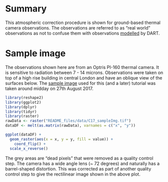 # Summary

This atmospheric correction procedure is shown for ground-based thermal camera observations. The observations are referred to as "real world" observations as not to confuse them with observations [modelled](../../tutorials/DART-simulation) by DART.

# Sample image

The observations shown here are from an Optris PI-160 thermal camera. It is sensitive to radiation between 7 - 14 microns. Observations were taken on top of a high rise building in central London and have an oblique view of the surfaces below. The [sample image](README_files/data/C17_sampleImg.tif) used for this (and a later) tutorial was taken around midday on 27th August 2017.

```r
library(reshape2)
library(ggplot2)
library(dplyr)
library(tidyr)
library(raster)
rawData <- raster("README_files/data/C17_sampleImg.tif")
dataDF <- melt(as.matrix(rawData), varnames = c("x", "y"))

ggplot(dataDF) +
  geom_raster(aes(x = x, y = y, fill = value)) +
    coord_flip() +
  scale_x_reverse()
```

The grey areas are "dead pixels" that were removed as a quality control step. The camera has a wide angle lens (~ 72 degrees) and naturally has a barrel-shaped distortion. This was corrected as part of another quality control step to give the rectilinear image shown in the above plot.


